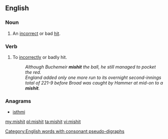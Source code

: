 ==English==

===Noun===
{{en-noun}}

# {{context|sports}} An [[incorrect]] or bad [[hit]].

===Verb===
{{en-verb|mishits|mishitting|mishit}}

# {{context|transitive}} To [[incorrectly]] or badly hit.
#: ''Although Buchemeir '''mishit''' the ball, he still managed to pocket the red.''
#: ''England added only one more run to its overnight second-innings total of 221-9 before Broad was caught by Hammer at mid-on to a '''mishit'''.''

===Anagrams===
* [[isthmi#English|isthmi]]

[[Category:English words with consonant pseudo-digraphs]]

[[my:mishit]]
[[pl:mishit]]
[[ta:mishit]]
[[vi:mishit]]